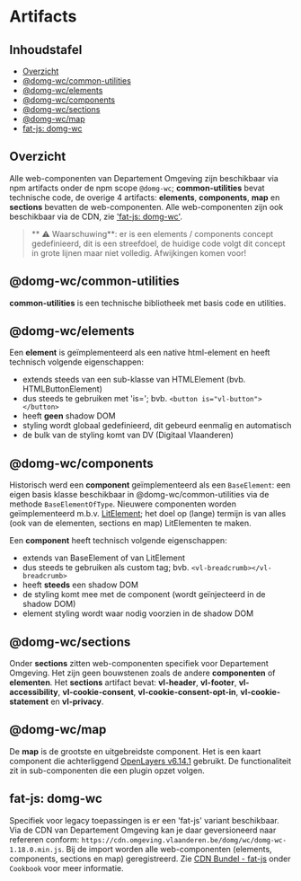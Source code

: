
<Meta title="Afnemen/Artifacts"/>

# Artifacts

## Inhoudstafel

- [Overzicht](#overzicht)
- [@domg-wc/common-utilities](#domg-wccommon-utilities)
- [@domg-wc/elements](#domg-wcelements)
- [@domg-wc/components](#domg-wccomponents)
- [@domg-wc/sections](#domg-wcsections)
- [@domg-wc/map](#domg-wcmap)
- [fat-js: domg-wc](#fat-js-domg-wc)


## Overzicht

Alle web-componenten van Departement Omgeving zijn beschikbaar via npm artifacts onder de npm scope `@domg-wc`;
__common-utilities__ bevat technische code, de overige 4 artifacts: __elements__, __components__, __map__ en
__sections__ bevatten de web-componenten. Alle web-componenten zijn ook beschikbaar via de CDN, zie
['fat-js: domg-wc'](#fat-js-domg-wc).

> ** ⚠ Waarschuwing**: er is een elements / components concept gedefinieerd, dit is een streefdoel, de huidige code
volgt dit concept in grote lijnen maar niet volledig. Afwijkingen komen voor!


## @domg-wc/common-utilities

__common-utilities__ is een technische bibliotheek met basis code en utilities.


## @domg-wc/elements

Een __element__ is geïmplementeerd als een native html-element en heeft technisch volgende eigenschappen:

- extends steeds van een sub-klasse van HTMLElement (bvb. HTMLButtonElement)
- dus steeds te gebruiken met 'is='; bvb. `<button is="vl-button"></button>`
- heeft __geen__ shadow DOM
- styling wordt globaal gedefinieerd, dit gebeurd eenmalig en automatisch
- de bulk van de styling komt van DV (Digitaal Vlaanderen)


## @domg-wc/components

Historisch werd een __component__ geïmplementeerd als een `BaseElement`: een eigen basis klasse beschikbaar in
@domg-wc/common-utilities via de methode `BaseElementOfType`. Nieuwere componenten worden geïmplementeerd m.b.v.
[LitElement](https://lit.dev/docs/api/LitElement/); het doel op (lange) termijn is van alles (ook van de elementen,
sections en map) LitElementen te maken.

Een __component__ heeft technisch volgende eigenschappen:

- extends van BaseElement of van LitElement
- dus steeds te gebruiken als custom tag; bvb. `<vl-breadcrumb></vl-breadcrumb>`
- heeft __steeds__ een shadow DOM
- de styling komt mee met de component (wordt geïnjecteerd in de shadow DOM)
- element styling wordt waar nodig voorzien in de shadow DOM


## @domg-wc/sections

Onder __sections__ zitten web-componenten specifiek voor Departement Omgeving. Het zijn geen bouwstenen
zoals de andere __componenten__ of __elementen__. Het __sections__ artifact bevat: __vl-header__, __vl-footer__,
__vl-accessibility__, __vl-cookie-consent__, __vl-cookie-consent-opt-in__, __vl-cookie-statement__ en __vl-privacy__.


## @domg-wc/map

De __map__ is de grootste en uitgebreidste component. Het is een kaart component die achterliggend
[OpenLayers v6.14.1](https://openlayers.org/en/v6.14.1/doc/) gebruikt. De functionaliteit zit in sub-componenten
die een plugin opzet volgen.


## fat-js: domg-wc

Specifiek voor legacy toepassingen is er een 'fat-js' variant beschikbaar. Via de CDN van Departement Omgeving kan
je daar geversioneerd naar refereren conform: `https://cdn.omgeving.vlaanderen.be/domg/wc/domg-wc-1.18.0.min.js`. Bij
de import worden alle web-componenten (elements, components, sections en map) geregistreerd. Zie
[CDN Bundel - fat-js](/story/afnemen-cookbook--page#cdn-bundel---fat-js) onder `Cookbook` voor meer informatie.
